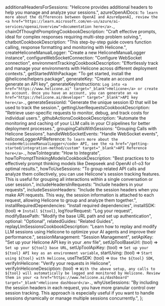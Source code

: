   additionalHeadersForSessions:
    "Helicone provides additional headers to help you manage and analyze your sessions.",
  azureOpenAIDocs: `To learn more about the differences between OpenAI and AzureOpenAI, review the <a href="https://learn.microsoft.com/en-us/azure/ai-services/openai/overview">documentation here</a>.`,
  chainOfThoughtPromptingCookbookDescription:
    "Craft effective prompts, ideal for complex responses requiring multi-step problem solving.",
  chatbotCookbookDescription:
    "This step-by-step guide covers function calling, response formatting and monitoring with Helicone.",
  createHeliconeManualLogger: "Create a new HeliconeManualLogger instance",
  configureWebSocketConnection: "Configure WebSocket connection",
  environmentTrackingCookbookDescription:
    "Effortlessly track and manage your environments with Helicone across different deployment contexts.",
  getStartedWithPackage:
    "To get started, install the @helicone/helpers package",
  generateKey: "Create an account and generate an API key",
  generateKeyInstructions: `Log into <a href="https://www.helicone.ai" target="_blank">Helicone</a> or create an account. Once you have an account, you can generate an <a href="https://helicone.ai/developer" target="_blank">API key here</a>.`,
  generateSessionId:
    "Generate the unique session ID that will be used to track the session.",
  gettingUserRequestsCookbookDescription:
    "Retrieve user-specific requests to monitor, debug, and track costs for individual users.",
  githubActionsCookbookDescription:
    "Automate the monitoring and caching of your LLM calls in your CI pipelines for better deployment processes.",
  groupingCallsWithSessions: "Grouping Calls with Helicone Sessions",
  handleWebSocketEvents: "Handle WebSocket events",
  heliconeLoggerAPIReference: `To learn more about the <code>HeliconeManualLogger</code> API, see the <a href="/getting-started/integration-method/custom" target="_blank">API Reference here</a>.`,
  howToIntegrate: "How to Integrate",
  howToPromptThinkingModelsCookbookDescription:
    "Best practices to to effectively prompt thinking models like Deepseek and OpenAI o1-o3 for optimal results.",
  howToUseSessions:
    "To group related API calls and analyze them collectively, you can use Helicone's session tracking features. This is useful for grouping all interactions within a single conversation or user session.",
  includeHeadersInRequests: "Include headers in your requests",
  includeSessionHeaders:
    "Include the session headers when you make API requests. This way, the session information is attached to each request, allowing Helicone to group and analyze them together.",
  installRequiredDependencies: "Install required dependencies",
  installSDK: (tool) => `Install ${tool}`,
  logYourRequest: "Log your request",
  modifyBasePath: "Modify the base URL path and set up authentication",
  optional: "Optional",
  relatedGuides: "Related Guides",
  replayLlmSessionsCookbookDescription:
    "Learn how to replay and modify LLM sessions using Helicone to optimize your AI agents and improve their performance.",
  sessionManagement: "Session Management",
  setApiKey: "Set up your Helicone API key in your .env file",
  setUpToolBaseUrl: (tool) => `Set up your ${tool} base URL`,
  setUpToolApiKey: (tool) =>
    `Set up your ${tool} API key as an environment variable`,
  startUsing: (tool) => `Start using ${tool} with Helicone`,
  useTheSDK: (tool) => `Use the ${tool} SDK`,
  verifyInHelicone: "Verify your requests in Helicone",
  verifyInHeliconeDesciption: (tool) =>
    `With the above setup, any calls to ${tool} will automatically be logged and monitored by Helicone. Review them in your <a href="https://www.helicone.ai/dashboard" target="_blank">Helicone dashboard</a>.`,
  whyUseSessions:
    "By including the session headers in each request, you have more granular control over session tracking. This approach is especially useful if you want to handle sessions dynamically or manage multiple sessions concurrently.",
};

